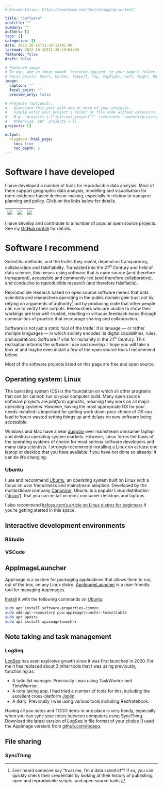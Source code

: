 ```yaml
---
# Documentation: https://wowchemy.com/docs/managing-content/

title: "Software"
subtitle: ""
summary: ""
authors: []
tags: []
categories: []
date: 2022-10-16T11:28:13+01:00
lastmod: 2022-10-16T11:28:13+01:00
featured: false
draft: false

# Featured image
# To use, add an image named `featured.jpg/png` to your page's folder.
# Focal points: Smart, Center, TopLeft, Top, TopRight, Left, Right, BottomLeft, Bottom, BottomRight.
image:
  caption: ""
  focal_point: ""
  preview_only: false

# Projects (optional).
#   Associate this post with one or more of your projects.
#   Simply enter your project's folder or file name without extension.
#   E.g. `projects = ["internal-project"]` references `content/project/deep-learning/index.md`.
#   Otherwise, set `projects = []`.
projects: []

output:
  blogdown::html_page:
    toc: true
    toc_depth: 2
---
```


# Software I have developed

I have developed a number of tools for reproducible data analysis.
Most of them support geographic data analysis, modelling and visualisation for more evidence based decision-making, especially in relation to transport planning and policy.
Click on the links below for details.


| [![](https://docs.ropensci.org/stplanr/reference/figures/stplanr.png)](https://docs.ropensci.org/stplanr/)|  [![](https://raw.githubusercontent.com/ropensci/stats19/master/man/figures/logo.png)](https://docs.ropensci.org/stats19/) | [![](https://docs.ropensci.org/osmextract/logo.svg)](https://docs.ropensci.org/osmextract/) |
|--:|--:|--:|

I have develop and contribute to a number of popular open source projects.
See my [GitHub profile](https://github.com/robinlovelace/) for details.

# Software I recommend

Scientific methods, and the truths they reveal, depend on transparency, collaboration and falsifiability.
Translated into the 21^st^ Century and field of data science, this means using software that is open source (and therefore transparent), accessible and community-led (and therefore collaborative), and conducive to reproducible research (and therefore falsifiable).

Reproducible research based on open source software means that data scientists and researchers operating in the public domain gain trust not by relying on arguments of authority^[
Ever heard someone say "trust me, I'm a data scientist"? If so, you can quickly check their credentials by looking at their history of publishing open and reproduicble scripts, and open source tools.
] 
but by producing code that other people can run to verify their outputs.
Researchers who are unable to show their workings are less well-trusted, resulting in virtuous feedback loops through communities of practice that encourage sharing and collaboration.

Software is not just a static 'tool of the trade'.
It is lanuage --- or rather multiple languages --- in which society encodes its digital capabilities, rules, and aspirations.
Software if vital for humanity in the 21^st^ Century.
This realisation informs the software I use and develop.
I hope you will take a look at and maybe even install a few of the open source tools I recommend below.

Most of the software projects listed on this page are free and open source.

## Operating system: Linux

The operating system (OS) is the foundation on which all other programs that can (or cannot) run on your computer build.
Many open source software projects are *platform agnostic*, meaning they work on all major operating systems.
However, having the most appropriate OS for your needs installed is important for getting work done: poor choice of OS can lead to hours wasted setting things up and delays on new software being accessible.

Windows and Mac have a near [duopoly](https://en.wikipedia.org/wiki/Duopoly) over mainstream consumer laptop and desktop operating system markets.
However, Linux forms the basis of the operating systems of choice for most serious software developers and many data scientists.
I strongly recommend installing a Linux on at least one laptop or desktop that you have available if you have not done so already: it can be life changing.

### Ubuntu

I use and recommend [Ubuntu](https://ubuntu.com/), an operating system built on Linux with a focus on user friendliness and mainstream adoption.
Developed by the multinational company [Canonical](https://en.wikipedia.org/wiki/Canonical_(company)), Ubuntu is a popular Linux distribution ('[distro](https://distrowatch.com/)'), that you can install on most consumer desktops and laptops.

I also recommend [itsfoss.com's article on Linux distros for beginners](https://itsfoss.com/best-linux-beginners/) if you're getting started in this space.

## Interactive development environments

### RStudio

### VSCode

## AppImageLauncher

AppImage is a system for packaging applications that allows them to run, out of the box, on any Linux distro.
[AppImageLauncher](https://github.com/TheAssassin/AppImageLauncher) is a user friendly tool for managing AppImages.

[Install](https://github.com/TheAssassin/AppImageLauncher/wiki) it with the following commands on [Ubuntu](https://github.com/TheAssassin/AppImageLauncher/wiki/Install-on-Ubuntu-or-Debian):

```bash
sudo apt install software-properties-common
sudo add-apt-repository ppa:appimagelauncher-team/stable
sudo apt update
sudo apt install appimagelauncher
```

## Note taking and task management

### LogSeq

[LogSeq](https://logseq.com/) has seen explosive growth since it was first launched in 2020.
For me it has replaced about 3 other tools that I was using previously, functioning as:

- A todo list manager. Previously I was using TaskWarrior and TimeWarrior.
- A note taking app. I had tried a number of tools for this, including the excellent cross-platform [Joplin](https://joplinapp.org/).
- A diary. Previously I was using various tools including RedNotebook.

Having all you notes and TODO items in one place is very handy, especially when you can sync your notes between computers using SyncThing.
Download the latest version of LogSeq in file format of your choice (I used the AppImage version) from [github.com/logseq](https://github.com/logseq/logseq/releases).

## File sharing

### SyncThing







